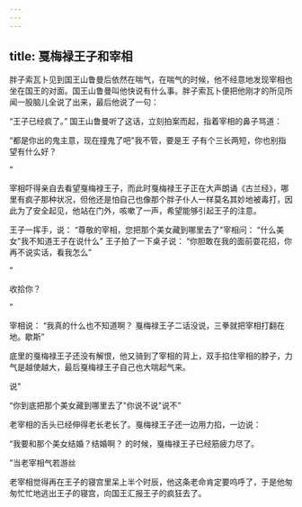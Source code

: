 ```yaml
---
---
---
```

title: 戛梅禄王子和宰相
---



胖子索瓦卜见到国王山鲁曼后依然在喘气，在喘气的时候，他不经意地发现宰相也坐在国王的对面。国王山鲁曼叫他快说有什么事。胖子索瓦卜便把他刚才的所见所闻一股脑儿全说了出来，最后他说了一句：

“王子已经疯了。”
国王山鲁曼听了这话，立刻拍案而起，指着宰相的鼻子骂道：

“都是你出的鬼主意，现在撞鬼了吧"我不管，要是王
子有个三长两短，你也别指望有什么好？

”

宰相吓得亲自去看望戛梅禄王子，而此时戛梅禄王子正在大声朗诵《古兰经》，哪里有疯子那种状况，但他还是怕自己也像那个胖子仆人一样莫名其妙地被毒打，因此为了安全起见，他站在门外，咳嗽了一声，希望能够引起王子的注意。

王子一挥手，说：
“尊敬的宰相，您把那个美女藏到哪里去了"宰相问：
“什么美女"我不知道王子在说什么"
王子拍了一下桌子说：
“你胆敢在我的面前耍花招，你再不说实话，看我怎么”

”

收拾你？

”

宰相说：
“我真的什么也不知道啊？
戛梅禄王子二话没说，三拳就把宰相打翻在地。歇斯”

底里的戛梅禄王子还没有解恨，他又骑到了宰相的背上，双手掐住宰相的脖子，力气是越使越大，最后戛梅禄王子自己也大喘起气来。

说"

“你到底把那个美女藏到哪里去了"你说不说"说不”

老宰相的舌头已经伸得老长老长了。戛梅禄王子还一边用力掐，一边说：

“我要和那个美女结婚？结婚啊？
的时候，戛梅禄王子已经筋疲力尽了。

”当老宰相气若游丝

老宰相觉得再在王子的寝宫里呆上半个时辰，他这条老命肯定要呜呼了，于是他匆匆忙忙地逃出王子的寝宫，向国王汇报王子的疯狂去了。